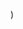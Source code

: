 
  <YouTubeLayout
    courseName="Whack-A-Mole"
    lessonName="Draw Holes"
    path={useRouter().pathname}
    showPrev
    showNext
    videoId="ymCmduoK2os"
  />
)
